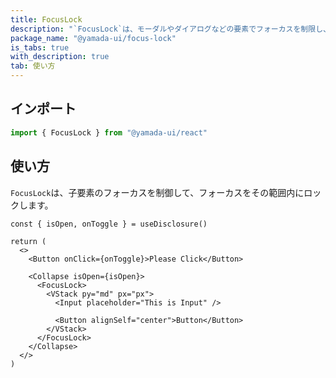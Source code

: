 ```yaml
---
title: FocusLock
description: "`FocusLock`は、モーダルやダイアログなどの要素でフォーカスを制限し、フォーカスをその範囲内にロックすることで、アクセシビリティを向上させるコンポーネントです。"
package_name: "@yamada-ui/focus-lock"
is_tabs: true
with_description: true
tab: 使い方
---
```


## インポート

```ts
import { FocusLock } from "@yamada-ui/react"
```

## 使い方

`FocusLock`は、子要素のフォーカスを制御して、フォーカスをその範囲内にロックします。

```tsx functional=true
const { isOpen, onToggle } = useDisclosure()

return (
  <>
    <Button onClick={onToggle}>Please Click</Button>

    <Collapse isOpen={isOpen}>
      <FocusLock>
        <VStack py="md" px="px">
          <Input placeholder="This is Input" />

          <Button alignSelf="center">Button</Button>
        </VStack>
      </FocusLock>
    </Collapse>
  </>
)
```
